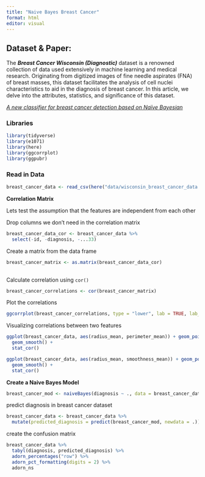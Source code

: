 ```yaml
---
title: "Naive Bayes Breast Cancer"
format: html
editor: visual
---
```


## Dataset & Paper:

The ***Breast Cancer Wisconsin (Diagnostic)*** dataset is a renowned collection of data used extensively in machine learning and medical research. Originating from digitized images of fine needle aspirates (FNA) of breast masses, this dataset facilitates the analysis of cell nuclei characteristics to aid in the diagnosis of breast cancer. In this article, we delve into the attributes, statistics, and significance of this dataset.

[*A new classifier for breast cancer detection based on Naïve Bayesian*](https://www.sciencedirect.com/science/article/abs/pii/S0263224115002419)

### Libraries

```r
library(tidyverse)
library(e1071)
library(here)
library(ggcorrplot)
library(ggpubr)
```

### Read in Data

```r
breast_cancer_data <- read_csv(here("data/wisconsin_breast_cancer_data.csv"))
```

**Correlation Matrix**

Lets test the assumption that the features are independent from each other

Drop columns we don't need in the correlation matrix

```r
breast_cancer_data_cor <- breast_cancer_data %>% 
  select(-id, -diagnosis, -...33)
```

Create a matrix from the data frame

```r
breast_cancer_matrix <- as.matrix(breast_cancer_data_cor)
  
```

Calculate correlation using `cor()`

```r
breast_cancer_correlations <- cor(breast_cancer_matrix)
```

Plot the correlations

```r
ggcorrplot(breast_cancer_correlations, type = "lower", lab = TRUE, lab_size = 2)
```

Visualizing correlations between two features

```r
ggplot(breast_cancer_data, aes(radius_mean, perimeter_mean)) + geom_point() +
  geom_smooth() +
  stat_cor()
```

```r
ggplot(breast_cancer_data, aes(radius_mean, smoothness_mean)) + geom_point() +
  geom_smooth() +
  stat_cor()
```

**Create a Naive Bayes Model**

```r
breast_cancer_mod <- naiveBayes(diagnosis ~ ., data = breast_cancer_data)

```

predict diagnosis in breast cancer dataset

```r
breast_cancer_data <- breast_cancer_data %>% 
  mutate(predicted_diagnosis = predict(breast_cancer_mod, newdata = .))
```

create the confusion matrix

```r
breast_cancer_data %>% 
  tabyl(diagnosis, predicted_diagnosis) %>% 
  adorn_percentages("row") %>% 
  adorn_pct_formatting(digits = 2) %>% 
  adorn_ns
```
